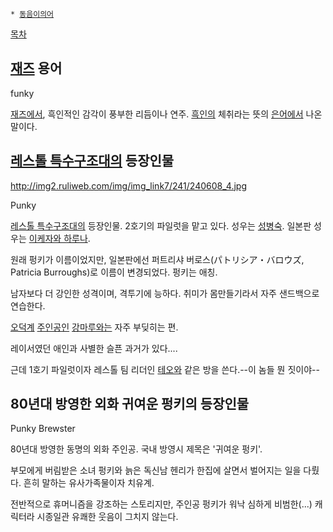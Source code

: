  * [[동음이의어]]

[[목차]]

== [[재즈]] 용어 ==
funky

[[재즈]]에서, 흑인적인 감각이 풍부한 리듬이나 연주. [[흑인]]의 체취라는 뜻의 [[은어]]에서 나온 말이다. 

== [[레스톨 특수구조대]]의 등장인물 ==
http://img2.ruliweb.com/img/img_link7/241/240608_4.jpg

Punky

[[레스톨 특수구조대]]의 등장인물. 2호기의 파일럿을 맡고 있다. 성우는 [[성병숙]]. 일본판 성우는 [[이케자와 하루나]].

원래 펑키가 이름이었지만, 일본판에선 퍼트리샤 버로스(パトリシア・バロウズ, Patricia Burroughs)로 이름이 변경되었다. 펑키는 애칭.

남자보다 더 강인한 성격이며, 격투기에 능하다. 취미가 몸만들기라서 자주 샌드백으로 연습한다.

[[오덕]]계 [[주인공]]인 [[강마루]]와는 자주 부딪히는 편.

레이서였던 애인과 사별한 슬픈 과거가 있다....

근데 1호기 파일럿이자 레스톨 팀 리더인 [[테오]]와 같은 방을 쓴다.--이 놈들 뭔 짓이야--
== 80년대 방영한 외화 귀여운 펑키의 등장인물 ==
Punky Brewster

80년대 방영한 동명의 외화 주인공. 국내 방영시 제목은 '귀여운 펑키'.

부모에게 버림받은 소녀 펑키와 늙은 독신남 헨리가 한집에 살면서 벌어지는 일을 다뤘다. 흔히 말하는 유사가족물이자 치유계.

전반적으로 휴머니즘을 강조하는 스토리지만, 주인공 펑키가 워낙 심하게 비범한(...) 캐릭터라 시종일관 유쾌한 웃음이 그치지 않는다.
